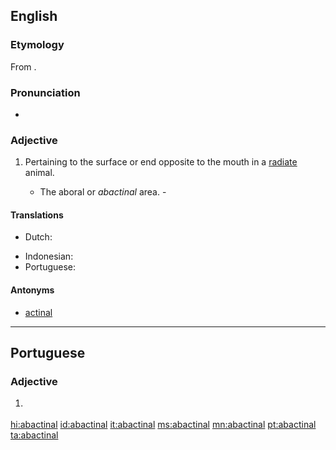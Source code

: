 ==English==

===Etymology===
From {{affix|en|ab-|actinal}}.

===Pronunciation===
* {{a|GenAm}} {{IPA|/æˈbæk.tə.nl̩/|/ˈæˌbæk.tə.nl̩/|/ˌæˌbækˈtaɪ.nl̩/|/ˈæˌbækˌtaɪ.nl̩/|lang=en}}

===Adjective===
{{en-adj}}

# {{label|en|zoology}} Pertaining to the surface or end opposite to the mouth in a [[radiate]] animal.
#* The aboral or ''abactinal'' area. - {{w|Louis Agassiz|L. Agassiz}}

====Translations====
{{trans-top|pertaining to the surface or end opposite to the mouth in a radiate animal}}
* Dutch: {{t|nl|abactinaal}}
{{trans-mid}}
* Indonesian: {{t+|id|abaktinal}}
* Portuguese: {{t+|pt|abactinal}}
{{trans-bottom}}

====Antonyms====
* [[actinal]]

----

==Portuguese==

===Adjective===
{{pt-adj|abactina|l}}

# {{lb|pt|zoology}} {{l|en|abactinal}} {{gloss|pertaining to the surface or end opposite to the mouth in a radiate animal}}

[[hi:abactinal]]
[[id:abactinal]]
[[it:abactinal]]
[[ms:abactinal]]
[[mn:abactinal]]
[[pt:abactinal]]
[[ta:abactinal]]